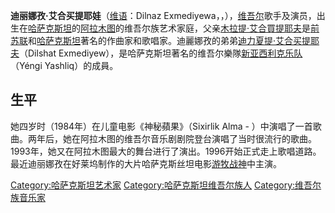 '''迪丽娜孜·艾合买提耶娃'''（[[维语|维语]]：Dilnaz Exmediyewa，{{lang-ru|Дильназ Ахмадиева}}，{{bd|1980年||catIdx=Dilnaz Akhmadieva}}），[[维吾尔|维吾尔]]歌手及演员，出生在[[哈萨克斯坦|哈萨克斯坦]]的[[阿拉木图|阿拉木图]]的维吾尔族艺术家庭，父亲[[木拉提·艾合買提耶夫|木拉提·艾合買提耶夫]]是[[前苏联|前苏联]]和[[哈萨克斯坦|哈萨克斯坦]]著名的作曲家和歌唱家。迪麗娜孜的弟弟[[迪力夏提·艾合买提耶夫|迪力夏提·艾合买提耶夫]]（Dilshat Exmediyew），是哈萨克斯坦著名的维吾尔樂隊[[新亚西利克乐队|新亚西利克乐队]]（Yéngi Yashliq）的成員。

== 生平 ==

她四岁时（1984年）在儿童电影《神秘蘋果》（Sixirlik Alma - {{lang|ru|Bолшебное яблоко}}）中演唱了一首歌曲。两年后，她在阿拉木图的维吾尔音乐剧剧院登台演唱了当时很流行的歌曲{{lang|ru|Аист на крыше}}。1993年，她又在阿拉木图最大的舞台进行了演出。1996开始正式走上歌唱道路。最近迪丽娜孜在好莱坞制作的大片哈萨克斯丝坦电影[[游牧战神|游牧战神]]中主演。

{{维吾尔人小作品}}

{{DEFAULTSORT:Dilnaz Akhmadieva}}
[[Category:哈萨克斯坦艺术家|Category:哈萨克斯坦艺术家]]
[[Category:哈萨克斯坦维吾尔族人|Category:哈萨克斯坦维吾尔族人]]
[[Category:维吾尔族音乐家|Category:维吾尔族音乐家]]